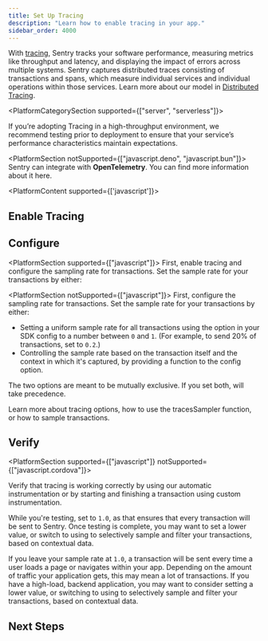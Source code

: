 ```yaml
---
title: Set Up Tracing
description: "Learn how to enable tracing in your app."
sidebar_order: 4000
---
```


With [tracing](/product/performance/), Sentry tracks your software performance, measuring metrics like throughput and latency, and displaying the impact of errors across multiple systems. Sentry captures distributed traces consisting of transactions and spans, which measure individual services and individual operations within those services. Learn more about our model in [Distributed Tracing](/product/sentry-basics/tracing/distributed-tracing/).

<PlatformCategorySection supported={["server", "serverless"]}>
<Note>

If you’re adopting Tracing in a high-throughput environment, we recommend testing prior to deployment to ensure that your service’s performance characteristics maintain expectations.

</Note>

<PlatformSection notSupported={["javascript.deno", "javascript.bun"]}>
  <Alert level="note">
    Sentry can integrate with <strong>OpenTelemetry</strong>. You can find more
    information about it
    <PlatformLink to="/opentelemetry/">here</PlatformLink>.
  </Alert>
</PlatformSection>

</PlatformCategorySection>

<PlatformContent supported={['javascript']}>
## Enable Tracing

<PlatformContent includePath="performance/enable-tracing" />

</PlatformContent>

## Configure

<PlatformSection supported={["javascript"]}>
  First, enable tracing and configure the sampling rate for transactions. Set
  the sample rate for your transactions by either:
</PlatformSection>

<PlatformSection notSupported={["javascript"]}>
  First, configure the sampling rate for transactions. Set the sample rate for
  your transactions by either:
</PlatformSection>

- Setting a uniform sample rate for all transactions using the <PlatformIdentifier name="traces-sample-rate" /> option in your SDK config to a number between `0` and `1`. (For example, to send 20% of transactions, set <PlatformIdentifier name="traces-sample-rate" /> to `0.2`.)
- Controlling the sample rate based on the transaction itself and the context in which it's captured, by providing a function to the <PlatformIdentifier name="traces-sampler" /> config option.

The two options are meant to be mutually exclusive. If you set both, <PlatformIdentifier name="traces-sampler" /> will take precedence.

<PlatformContent includePath="performance/configure-sample-rate" />

Learn more about tracing <PlatformLink to="/configuration/options/#tracing-options">options</PlatformLink>, how to use the <PlatformLink to="/configuration/sampling/#setting-a-sampling-function">tracesSampler</PlatformLink> function, or how to <PlatformLink to="/configuration/sampling/#sampling-transaction-events">sample transactions</PlatformLink>.

## Verify

<PlatformSection supported={["javascript"]} notSupported={["javascript.cordova"]}>

Verify that tracing is working correctly by using our <PlatformLink to="/tracing/instrumentation/automatic-instrumentation/">automatic instrumentation</PlatformLink> or by starting and finishing a transaction using <PlatformLink to="/tracing/instrumentation/custom-instrumentation/">custom instrumentation</PlatformLink>.

</PlatformSection>

While you're testing, set <PlatformIdentifier name="traces-sample-rate" /> to `1.0`, as that ensures that every transaction will be sent to Sentry. Once testing is complete, you may want to set a lower <PlatformIdentifier name="traces-sample-rate" /> value, or switch to using <PlatformIdentifier name="traces-sampler" /> to selectively sample and filter your transactions, based on contextual data.

If you leave your sample rate at `1.0`, a transaction will be sent every time a user loads a page or navigates within your app. Depending on the amount of traffic your application gets, this may mean a lot of transactions. If you have a high-load, backend application, you may want to consider setting a lower <PlatformIdentifier name="traces-sample-rate" /> value, or switching to using <PlatformIdentifier name="traces-sampler" /> to selectively sample and filter your transactions, based on contextual data.

## Next Steps

<PageGrid />
